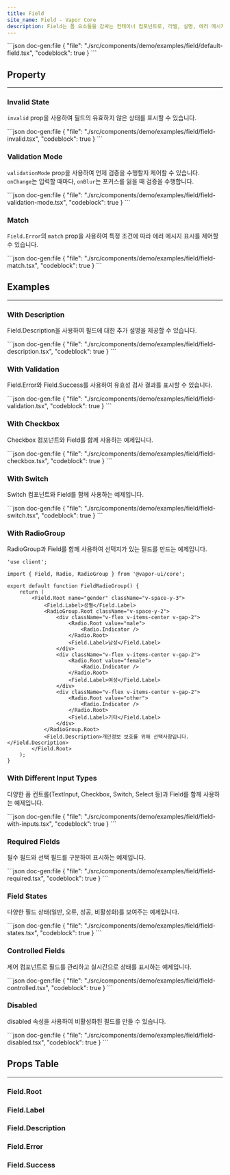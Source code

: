 ```yaml
---
title: Field
site_name: Field - Vapor Core
description: Field는 폼 요소들을 감싸는 컨테이너 컴포넌트로, 라벨, 설명, 에러 메시지, 성공 메시지 등을 제공합니다.
---
```


<Demo name="field/default-field">
```json doc-gen:file
{
    "file": "./src/components/demo/examples/field/default-field.tsx",
    "codeblock": true
}
```
</Demo>

## Property

---

### Invalid State

`invalid` prop을 사용하여 필드의 유효하지 않은 상태를 표시할 수 있습니다.

<Demo name="field/field-invalid">
```json doc-gen:file
{
    "file": "./src/components/demo/examples/field/field-invalid.tsx",
    "codeblock": true
}
```
</Demo>

### Validation Mode

`validationMode` prop을 사용하여 언제 검증을 수행할지 제어할 수 있습니다. `onChange`는 입력할 때마다, `onBlur`는 포커스를 잃을 때 검증을 수행합니다.

<Demo name="field/field-validation-mode">
```json doc-gen:file
{
    "file": "./src/components/demo/examples/field/field-validation-mode.tsx",
    "codeblock": true
}
```
</Demo>

### Match

`Field.Error`의 `match` prop을 사용하여 특정 조건에 따라 에러 메시지 표시를 제어할 수 있습니다.

<Demo name="field/field-match">
```json doc-gen:file
{
    "file": "./src/components/demo/examples/field/field-match.tsx",
    "codeblock": true
}
```
</Demo>

## Examples

---

### With Description

Field.Description을 사용하여 필드에 대한 추가 설명을 제공할 수 있습니다.

<Demo name="field/field-description">
```json doc-gen:file
{
    "file": "./src/components/demo/examples/field/field-description.tsx",
    "codeblock": true
}
```
</Demo>

### With Validation

Field.Error와 Field.Success를 사용하여 유효성 검사 결과를 표시할 수 있습니다.

<Demo name="field/field-validation">
```json doc-gen:file
{
    "file": "./src/components/demo/examples/field/field-validation.tsx",
    "codeblock": true
}
```
</Demo>

### With Checkbox

Checkbox 컴포넌트와 Field를 함께 사용하는 예제입니다.

<Demo name="field/field-checkbox">
```json doc-gen:file
{
    "file": "./src/components/demo/examples/field/field-checkbox.tsx",
    "codeblock": true
}
```
</Demo>

### With Switch

Switch 컴포넌트와 Field를 함께 사용하는 예제입니다.

<Demo name="field/field-switch">
```json doc-gen:file
{
    "file": "./src/components/demo/examples/field/field-switch.tsx",
    "codeblock": true
}
```
</Demo>

### With RadioGroup

RadioGroup과 Field를 함께 사용하여 선택지가 있는 필드를 만드는 예제입니다.

<Demo name = "field/field-radio-group">

```tsx
'use client';

import { Field, Radio, RadioGroup } from '@vapor-ui/core';

export default function FieldRadioGroup() {
    return (
        <Field.Root name="gender" className="v-space-y-3">
            <Field.Label>성별</Field.Label>
            <RadioGroup.Root className="v-space-y-2">
                <div className="v-flex v-items-center v-gap-2">
                    <Radio.Root value="male">
                        <Radio.Indicator />
                    </Radio.Root>
                    <Field.Label>남성</Field.Label>
                </div>
                <div className="v-flex v-items-center v-gap-2">
                    <Radio.Root value="female">
                        <Radio.Indicator />
                    </Radio.Root>
                    <Field.Label>여성</Field.Label>
                </div>
                <div className="v-flex v-items-center v-gap-2">
                    <Radio.Root value="other">
                        <Radio.Indicator />
                    </Radio.Root>
                    <Field.Label>기타</Field.Label>
                </div>
            </RadioGroup.Root>
            <Field.Description>개인정보 보호를 위해 선택사항입니다.</Field.Description>
        </Field.Root>
    );
}
```

</Demo>

### With Different Input Types

다양한 폼 컨트롤(TextInput, Checkbox, Switch, Select 등)과 Field를 함께 사용하는 예제입니다.

<Demo name="field/field-with-inputs">
```json doc-gen:file
{
    "file": "./src/components/demo/examples/field/field-with-inputs.tsx",
    "codeblock": true
}
```
</Demo>

### Required Fields

필수 필드와 선택 필드를 구분하여 표시하는 예제입니다.

<Demo name="field/field-required">
```json doc-gen:file
{
    "file": "./src/components/demo/examples/field/field-required.tsx",
    "codeblock": true
}
```
</Demo>

### Field States

다양한 필드 상태(일반, 오류, 성공, 비활성화)를 보여주는 예제입니다.

<Demo name="field/field-states">
```json doc-gen:file
{
    "file": "./src/components/demo/examples/field/field-states.tsx",
    "codeblock": true
}
```
</Demo>

### Controlled Fields

제어 컴포넌트로 필드를 관리하고 실시간으로 상태를 표시하는 예제입니다.

<Demo name="field/field-controlled">
```json doc-gen:file
{
    "file": "./src/components/demo/examples/field/field-controlled.tsx",
    "codeblock": true
}
```
</Demo>

### Disabled

disabled 속성을 사용하여 비활성화된 필드를 만들 수 있습니다.

<Demo name="field/field-disabled">
```json doc-gen:file
{
    "file": "./src/components/demo/examples/field/field-disabled.tsx",
    "codeblock": true
}
```
</Demo>

## Props Table

---

### Field.Root

<NewComponentPropsTable componentName="field-root" />

### Field.Label

<NewComponentPropsTable componentName="field-label" />

### Field.Description

<NewComponentPropsTable componentName="field-description" />

### Field.Error

<NewComponentPropsTable componentName="field-error" />

### Field.Success

<NewComponentPropsTable componentName="field-success" />

